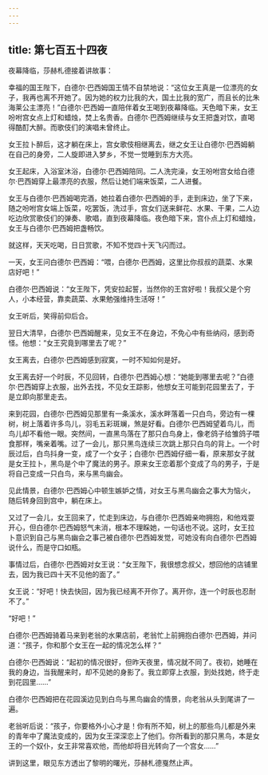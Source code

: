 ```yaml
---
---
---
```

title: 第七百五十四夜
---






夜幕降临，莎赫札德接着讲故事：





幸福的国王陛下，白德尔·巴西姆国王情不自禁地说：“这位女王真是一位漂亮的女子，我再也离不开她了。因为她的权力比我的大，国土比我的宽广，而且长的比朱海莱公主漂亮！”白德尔·巴西姆一直陪伴着女王喝到夜幕降临。天色暗下来，女王吩咐宫女点上灯和蜡烛，焚上名贵香。白德尔·巴西姆继续与女王把盏对饮，直喝得酷酊大醉。而歌伎们的演唱未曾终止。

女王拉卜醉后，这才躺在床上，宫女歌伎相继离去，继之女王让白德尔·巴西姆躺在自己的身旁，二人旋即进入梦乡，不觉一觉睡到东方大亮。

女王起床，入浴室沐浴，白德尔·巴西姆陪同。二人洗完澡，女王吩咐宫女给白德尔·巴西姆穿上最漂亮的衣服，然后让她们端来饭菜，二人进餐。

女王与白德尔·巴西姆喝完酒，她拉着白德尔·巴西姆的手，走到床边，坐了下来，随之吩咐宫女端上饭菜，吃罢饭，洗过手，宫女们送来鲜花、水果、干果，二人边吃边欣赏歌伎们的弹奏、歌唱，直到夜幕降临。夜色暗下来，宫仆点上灯和蜡烛，女王与白德尔·巴西姆把盏畅饮。

就这样，天天吃喝，日日赏歌，不知不觉四十天飞闪而过。

一天，女王问白德尔·巴西姆：“喂，白德尔·巴西姆，这里比你叔叔的蔬菜、水果店好吧！”

白德尔·巴西姆说：“女王陛下，凭安拉起誓，当然你的王宫好啦！我叔父是个穷人，小本经营，靠卖蔬菜、水果勉强维持生活呀！”

女王听后，笑得前仰后合。

翌日大清早，白德尔·巴西姆醒来，见女王不在身边，不免心中有些纳闷，感到奇怪。他想：“女王究竟到哪里去了呢？”

女王离去，白德尔·巴西姆感到寂寞，一时不知如何是好。

女王离去好一个时辰，不见回转，白德尔·巴西姆心想：“她能到哪里去呢？”白德尔·巴西姆穿上衣服，出外去找，不见女王踪影，他想女王可能到花园里去了，于是立即向那里走去。

来到花园，白德尔·巴西姆见那里有一条溪水，溪水畔落着一只白鸟，旁边有一棵树，树上落着许多鸟儿，羽毛五彩斑斓，煞是好看。白德尔·巴西姆望着鸟儿，而鸟儿却不看他一眼。突然间，一直黑鸟落在了那只白鸟身上，像老鸽子给雏鸽子喂食那样，嘴亲着嘴。过了一会儿，那只黑鸟连续三次跳上那只白鸟的背上。一个时辰过后，白鸟抖身一变，成了一个女子；白德尔·巴西姆仔细一看，原来那女子就是女王拉卜，黑鸟是个中了魔法的男子。原来女王恋着那个变成了鸟的男子，于是将自己变成一只白鸟，来与黑鸟幽会。

见此情景，白德尔·巴西姆心中顿生嫉妒之情，对女王与黑鸟幽会之事大为恼火，随后转身回到宫中，躺在床上。

又过了一会儿，女王回来了，忙走到床边，与白德尔·巴西姆亲吻拥抱，和他戏耍开心，但白德尔·巴西姆怒气未消，根本不理睬她，一句话也不说。这时，女王拉卜意识到自己与黑鸟幽会之事己被白德尔·巴西姆发觉，可她没有向白德尔·巴西姆说什么，而是守口如瓶。

事情过后，白德尔·巴西姆对女王说：“女王陛下，我很想念叔父，想回他的店铺里去，因为我已四十天不见他的面了。”

女王说：“好吧！快去快回，因为我已经离不开你了。离开你，连一个时辰也忍耐不了。”

“好吧！”

白德尔·巴西姆骑着马来到老翁的水果店前，老翁忙上前拥抱白德尔·巴西姆，并问道：“孩子，你和那个女王在一起的情况怎么样？”

白德尔·巴西姆说：“起初的情况很好，但昨天夜里，情况就不同了。夜初，她睡在我的身边，当我醒来时，却不见她的身影了。我立即穿上衣服，到处找她，终于走到花园里……”

白德尔·巴西姆把在花园溪边见到白鸟与黑鸟幽会的情景，向老翁从头到尾讲了一遍。

老翁听后说：“孩子，你要格外小心才是！你有所不知，树上的那些鸟儿都是外来的青年中了魔法变成的，因为女王深深恋上了他们。你所看到的那只黑鸟，本是女王的一个奴仆，女王非常喜欢他，而他却将目光转向了一个宫女……”





讲到这里，眼见东方透出了黎明的曙光，莎赫札德戛然止声。